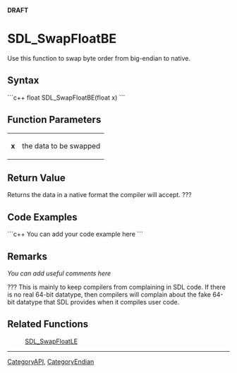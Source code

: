 <!-- pragma section-numbers off -->
<!-- pragma disable-camelcase -->
'''DRAFT'''

= SDL_SwapFloatBE =
Use this function to swap byte order from big-endian to native.


== Syntax ==
```c++
float SDL_SwapFloatBE(float x)
```

== Function Parameters ==
{|
|'''x'''
|the data to be swapped
|}

== Return Value ==
Returns the data in a native format the compiler will accept. ???

== Code Examples ==
```c++
You can add your code example here
```

== Remarks ==
''You can add useful comments here''

???  This is mainly to keep compilers from complaining in SDL code.  If there is no real 64-bit datatype, then compilers will complain about the fake 64-bit datatype that SDL provides when it compiles user code.

== Related Functions ==
:[[SDL_SwapFloatLE]]

----
[[CategoryAPI]], [[CategoryEndian]]
